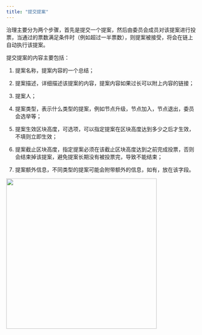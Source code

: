 ```yaml
---
title: "提交提案"
---
```


治理主要分为两个步骤，首先是提交一个提案，然后由委员会成员对该提案进行投票，当通过的票数满足条件时（例如超过一半票数），则提案被接受，将会在链上自动执行该提案。

提交提案的内容主要包括：

1. 提案名称，提案内容的一个总结；

2. 提案描述，详细描述该提案的内容，提案内容如果过长可以附上内容的链接；

3. 提案人；

4. 提案类型，表示什么类型的提案，例如节点升级，节点加入，节点退出，委员会选举等；

5. 提案生效区块高度，可选项，可以指定提案在区块高度达到多少之后才生效，不填则立即生效；

6. 提案截止区块高度，指定提案必须在该截止区块高度达到之前完成投票，否则会结束掉该提案，避免提案长期没有被投票完，导致不能结束；

7. 提案额外信息，不同类型的提案可能会附带额外的信息，如有，放在该字段。

<img src="/zh/images/governance_propose.png" width="400" />